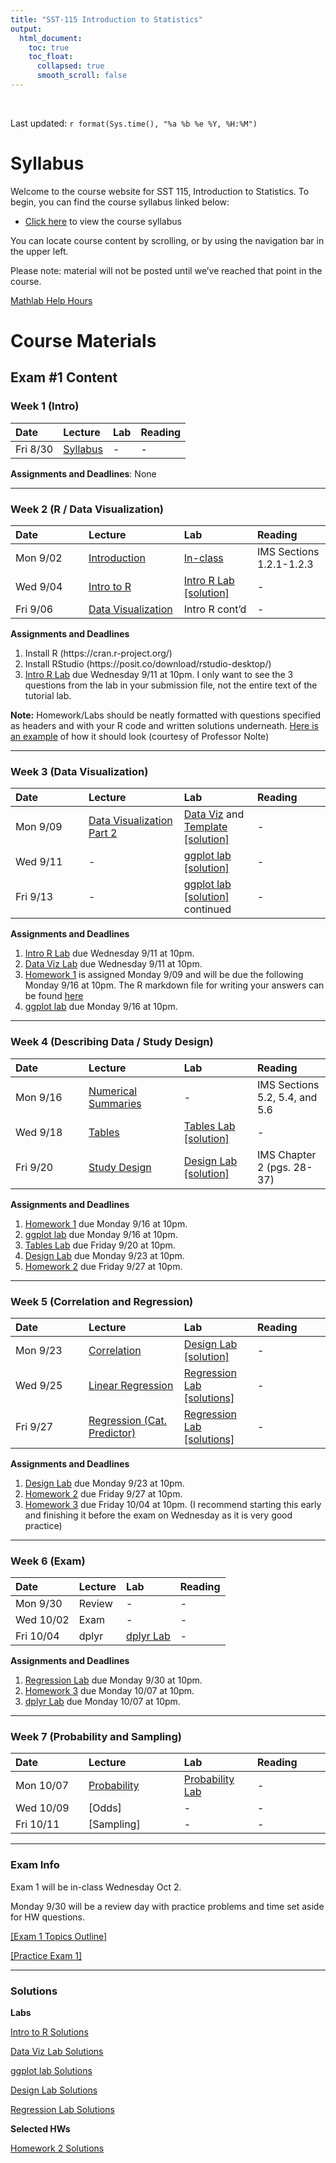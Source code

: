 ---
title: "SST-115 Introduction to Statistics"
output:
  html_document:
    toc: true
    toc_float:
      collapsed: true
      smooth_scroll: false
---

$~$

Last updated: `r format(Sys.time(), "%a %b %e %Y, %H:%M")`

# Syllabus

Welcome to the course website for SST 115, Introduction to Statistics. To begin, you can find the course syllabus linked below:

- [Click here](syllabus115f24.html) to view the course syllabus

You can locate course content by scrolling, or by using the navigation bar in the upper left.  

Please note: material will not be posted until we've reached that point in the course.

[Mathlab Help Hours](mathlab_hours.pdf) 

# Course Materials

## Exam \#1 Content

### Week 1 (Intro)

| Date | Lecture | Lab | Reading |
|:-----|:-------|:-----|:-----|
| Fri 8/30 | [Syllabus](syllabus115f24.html) | - | - |

**Assignments and Deadlines**: None

---

### Week 2 (R / Data Visualization)
| Date | Lecture | Lab | Reading |
|:-----|:-------|:-----|:-----|
| Mon 9/02 | [Introduction](lectures/00_introduction.pdf) | [In-class](labs/00_markdown.html) | IMS Sections 1.2.1-1.2.3 |
| Wed 9/04 | [Intro to R](lectures/01_R_introduction.pdf) | [Intro R Lab](labs/01_introR.html) [[solution]](labs/01_introR_solutions.html) | - |
| Fri 9/06 | [Data Visualization](lectures/02_DataVisualization.pdf) | Intro R cont'd | - |

**Assignments and Deadlines**

1) Install R (https://cran.r-project.org/)
2) Install RStudio (https://posit.co/download/rstudio-desktop/)
3) [Intro R Lab](labs/01_introR.html) due Wednesday 9/11 at 10pm. I only want to see the 3 questions from the lab in your submission file, not the entire text of the tutorial lab.

**Note:** Homework/Labs should be neatly formatted with questions specified as headers and with your R code and written solutions underneath. [Here is an example](homework/example_hw1.pdf) of how it should look (courtesy of Professor Nolte)

---

### Week 3 (Data Visualization)
| Date | Lecture | Lab | Reading |
|:-----|:-------|:-----|:-----|
| Mon 9/09 | [Data Visualization Part 2](lectures/03_DataVisualization_Part2.pdf) | [Data Viz](labs/DataVisualizationLab.html) and [Template](labs/DataVisualizationLab.Rmd) [[solution]](labs/DataVisualizationLab_Solutions.html)| - |
| Wed 9/11 | - | [ggplot lab](labs/ggplot2_lab.html) [[solution]](labs/ggplot_lab_solutions.html) | - |
| Fri 9/13 | - | [ggplot lab](labs/ggplot2_lab.html) [[solution]](labs/ggplot_lab_solutions.html) continued | - |

**Assignments and Deadlines**

1) [Intro R Lab](labs/01_introR.html) due Wednesday 9/11 at 10pm.
2) [Data Viz Lab](labs/DataVisualizationLab.html) due Wednesday 9/11 at 10pm.
3) [Homework 1](homework/Homework1.html) is assigned Monday 9/09 and will be due the following Monday 9/16 at 10pm. The R markdown file for writing your answers can be found [here](homework/Homework1.Rmd)
4) [ggplot lab](labs/ggplot2_lab.html) due Monday 9/16 at 10pm.

---

### Week 4 (Describing Data / Study Design)
| Date | Lecture | Lab | Reading |
|:-----|:-------|:-----|:-----|
| Mon 9/16 | [Numerical Summaries](lectures/04_NumericalSummaries.pdf) | - | IMS Sections 5.2, 5.4, and 5.6 |
| Wed 9/18 | [Tables](lectures/05_Tables.pdf) | [Tables Lab](labs/tables_and_descriptions_lab.html) [[solution]](labs/tables_lab_solutions.html) | - |
| Fri 9/20 | [Study Design](lectures/06_StudyDesign.pdf) | [Design Lab](labs/Design_lab.html) [[solution]](labs/design_lab_solutions.html) | IMS Chapter 2 (pgs. 28-37) |

**Assignments and Deadlines**

1) [Homework 1](homework/Homework1.html) due Monday 9/16 at 10pm.
2) [ggplot lab](labs/ggplot2_lab.html) due Monday 9/16 at 10pm.
4) [Tables Lab](labs/tables_and_descriptions_lab.html) due Friday 9/20 at 10pm.
5) [Design Lab](labs/Design_lab.html) due Monday 9/23 at 10pm.
6) [Homework 2](homework/Homework2_115.html) due Friday 9/27 at 10pm.

---

### Week 5 (Correlation and Regression)
| Date | Lecture | Lab | Reading |
|:-----|:-------|:-----|:-----|
| Mon 9/23 | [Correlation](lectures/07_Correlation.pdf) | [Design Lab](labs/Design_lab.html) [[solution]](labs/design_lab_solutions.html) | - |
| Wed 9/25 | [Linear Regression](lectures/08_LinearRegression.pdf) | [Regression Lab](labs/corr_regression_lab.html) [[solutions]](labs/corr_regression_lab_solutions.html) | - |
| Fri 9/27 | [Regression (Cat. Predictor)](lectures/09_LinearRegression_Categorical.pdf) | [Regression Lab](labs/corr_regression_lab.html) [[solutions]](labs/corr_regression_lab_solutions.html) | - |

**Assignments and Deadlines**

1) [Design Lab](labs/Design_lab.html) due Monday 9/23 at 10pm.
2) [Homework 2](homework/Homework2_115.html) due Friday 9/27 at 10pm.
3) [Homework 3](homework/Homework3.html) due Friday 10/04 at 10pm. (I recommend starting this early and finishing it before the exam on Wednesday as it is very good practice)

---

### Week 6 (Exam)

| Date | Lecture | Lab | Reading |
|:-----|:-------|:-----|:-----|
| Mon 9/30 | Review | - | - |
| Wed 10/02 | Exam | - | - |
| Fri 10/04 | dplyr | [dplyr Lab](labs/dplyr_lab.html) | - |

**Assignments and Deadlines**

1) [Regression Lab](labs/corr_regression_lab.html) due Monday 9/30 at 10pm.
2) [Homework 3](homework/Homework3.html) due Monday 10/07 at 10pm.
3) [dplyr Lab](labs/dplyr_lab.html) due Monday 10/07 at 10pm.

---

### Week 7 (Probability and Sampling)

| Date | Lecture | Lab | Reading |
|:-----|:-------|:-----|:-----|
| Mon 10/07 | [Probability](lectures/10_ProbabilityRules.pdf) | [Probability Lab](labs/probabilities_lab.html) | - |
| Wed 10/09 | [Odds] | - | - |
| Fri 10/11 | [Sampling] | - | - |








---

### Exam Info

Exam 1 will be in-class Wednesday Oct 2.

Monday 9/30 will be a review day with practice problems and time set aside for HW questions.

[[Exam 1 Topics Outline]](exams/topic_list_exam1.html)

[[Practice Exam 1]](exams/practice_exam1.pdf)

---

### Solutions

**Labs**

[Intro to R Solutions](labs/01_introR_solutions.html)

[Data Viz Lab Solutions](labs/DataVisualizationLab_Solutions.html)

[ggplot lab Solutions](labs/ggplot_lab_solutions.html)

[Design Lab Solutions](labs/design_lab_solutions.html)

[Regression Lab Solutions](labs/corr_regression_lab_solutions.html)

**Selected HWs**

[Homework 2 Solutions](homework/Homework2_solutions.html)